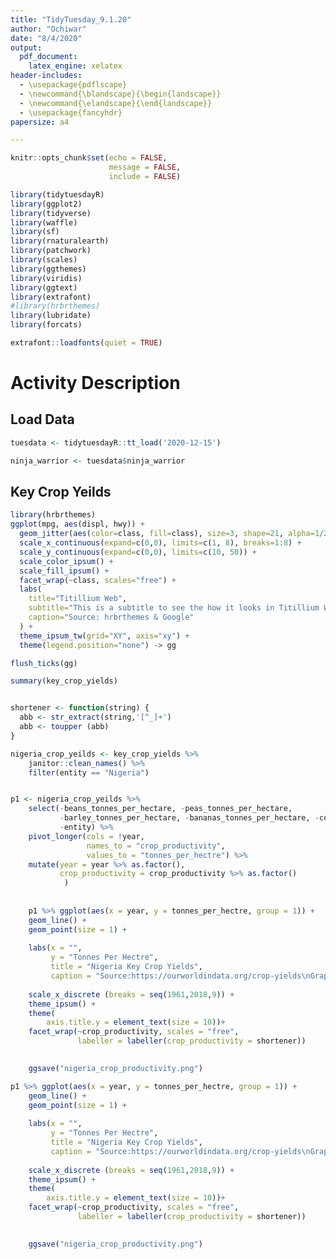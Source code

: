 ```yaml
---
title: "TidyTuesday_9.1.20"
author: "Ochiwar"
date: "8/4/2020"
output:
  pdf_document: 
    latex_engine: xelatex
header-includes:
  - \usepackage{pdflscape}
  - \newcommand{\blandscape}{\begin{landscape}}
  - \newcommand{\elandscape}{\end{landscape}}
  - \usepackage{fancyhdr}
papersize: a4

---
```


```r
knitr::opts_chunk$set(echo = FALSE, 
                      message = FALSE,
                      include = FALSE)
```


```r

library(tidytuesdayR)
library(ggplot2)
library(tidyverse)
library(waffle)
library(sf)
library(rnaturalearth)
library(patchwork)
library(scales)
library(ggthemes)
library(viridis)
library(ggtext)
library(extrafont)
#library(hrbrthemes)
library(lubridate)
library(forcats)

extrafont::loadfonts(quiet = TRUE)
```

# Activity Description


## Load Data 

```r

tuesdata <- tidytuesdayR::tt_load('2020-12-15')

ninja_warrior <- tuesdata$ninja_warrior

```

## Key Crop Yeilds

```r
library(hrbrthemes)
ggplot(mpg, aes(displ, hwy)) +
  geom_jitter(aes(color=class, fill=class), size=3, shape=21, alpha=1/2) +
  scale_x_continuous(expand=c(0,0), limits=c(1, 8), breaks=1:8) +
  scale_y_continuous(expand=c(0,0), limits=c(10, 50)) +
  scale_color_ipsum() +
  scale_fill_ipsum() +
  facet_wrap(~class, scales="free") +
  labs(
    title="Titillium Web",
    subtitle="This is a subtitle to see the how it looks in Titillium Web",
    caption="Source: hrbrthemes & Google"
  ) +
  theme_ipsum_tw(grid="XY", axis="xy") +
  theme(legend.position="none") -> gg

flush_ticks(gg)
```



```r

summary(key_crop_yields)


shortener <- function(string) {
  abb <- str_extract(string,'[^_]+')
  abb <- toupper (abb)
}

nigeria_crop_yeilds <- key_crop_yields %>% 
    janitor::clean_names() %>% 
    filter(entity == "Nigeria")


p1 <- nigeria_crop_yeilds %>% 
    select(-beans_tonnes_per_hectare, -peas_tonnes_per_hectare, 
           -barley_tonnes_per_hectare, -bananas_tonnes_per_hectare, -code,
           -entity) %>% 
    pivot_longer(cols = !year,
                 names_to = "crop_productivity",
                 values_to = "tonnes_per_hectre") %>% 
    mutate(year = year %>% as.factor(), 
           crop_productivity = crop_productivity %>% as.factor()
            )  
    
   
    p1 %>% ggplot(aes(x = year, y = tonnes_per_hectre, group = 1)) +
    geom_line() +
    geom_point(size = 1) +
    
    labs(x = "", 
         y = "Tonnes Per Hectre", 
         title = "Nigeria Key Crop Yields", 
         caption = "Source:https://ourworldindata.org/crop-yields\nGraphics by @MrOchiwar") +
    
    scale_x_discrete (breaks = seq(1961,2018,9)) +
    theme_ipsum() +
    theme(
        axis.title.y = element_text(size = 10))+
    facet_wrap(~crop_productivity, scales = "free",
               labeller = labeller(crop_productivity = shortener)) 
    

    ggsave("nigeria_crop_productivity.png")
```

\newpage 
\newgeometry{margin = 0.4in}
\blandscape    
   
```r
p1 %>% ggplot(aes(x = year, y = tonnes_per_hectre, group = 1)) +
    geom_line() +
    geom_point(size = 1) +
    
    labs(x = "", 
         y = "Tonnes Per Hectre", 
         title = "Nigeria Key Crop Yields", 
         caption = "Source:https://ourworldindata.org/crop-yields\nGraphics by @MrOchiwar") +
    
    scale_x_discrete (breaks = seq(1961,2018,9)) +
    theme_ipsum() +
    theme(
        axis.title.y = element_text(size = 10))+
    facet_wrap(~crop_productivity, scales = "free",
               labeller = labeller(crop_productivity = shortener)) 
    

    ggsave("nigeria_crop_productivity.png")
```

\elandscape   
\newpage
\restoregeometry